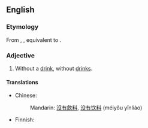 ==English==

===Etymology===
From {{inh|en|enm|drinkeles}}, {{m|enm|drynkeles}}, equivalent to {{suffix|en|drink|less}}. 

===Adjective===
{{en-adj}}

# Without a [[drink]], without [[drinks]].

====Translations====
{{trans-top|without a drink}}
* Chinese:
*: Mandarin: [[沒有]][[飲料]], [[没有]][[饮料]] (méiyǒu yǐnliào)
{{trans-mid}}
* Finnish: {{t+|fi|juomaton}}
{{trans-bottom}}
